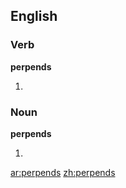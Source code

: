 ==English==

===Verb===
'''perpends'''

# {{third-person singular of|[[perpend]]}}

===Noun===
'''perpends'''

# {{plural of|[[perpend]]}}

[[ar:perpends]]
[[zh:perpends]]